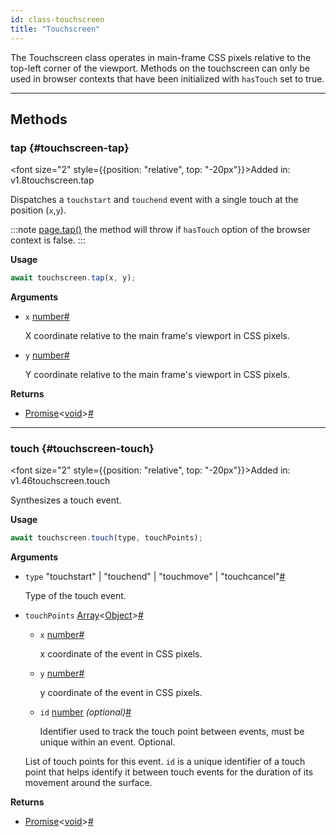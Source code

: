```yaml
---
id: class-touchscreen
title: "Touchscreen"
---
```



The Touchscreen class operates in main-frame CSS pixels relative to the top-left corner of the viewport. Methods on the touchscreen can only be used in browser contexts that have been initialized with `hasTouch` set to true.


---

## Methods

### tap {#touchscreen-tap}

<font size="2" style={{position: "relative", top: "-20px"}}>Added in: v1.8</font><x-search>touchscreen.tap</x-search>

Dispatches a `touchstart` and `touchend` event with a single touch at the position (`x`,`y`).

:::note
[page.tap()](/api/class-page.mdx#page-tap) the method will throw if `hasTouch` option of the browser context is false.
:::

**Usage**

```js
await touchscreen.tap(x, y);
```

**Arguments**
- `x` [number]<a aria-hidden="true" tabIndex="-1" class="list-anchor-link" id="touchscreen-tap-option-x"/><a href="#touchscreen-tap-option-x" class="list-anchor">#</a>
  
  X coordinate relative to the main frame's viewport in CSS pixels.
- `y` [number]<a aria-hidden="true" tabIndex="-1" class="list-anchor-link" id="touchscreen-tap-option-y"/><a href="#touchscreen-tap-option-y" class="list-anchor">#</a>
  
  Y coordinate relative to the main frame's viewport in CSS pixels.

**Returns**
- [Promise]&lt;[void]&gt;<a aria-hidden="true" tabIndex="-1" class="list-anchor-link" id="touchscreen-tap-return"/><a href="#touchscreen-tap-return" class="list-anchor">#</a>

---

### touch {#touchscreen-touch}

<font size="2" style={{position: "relative", top: "-20px"}}>Added in: v1.46</font><x-search>touchscreen.touch</x-search>

Synthesizes a touch event.

**Usage**

```js
await touchscreen.touch(type, touchPoints);
```

**Arguments**
- `type` "touchstart" | "touchend" | "touchmove" | "touchcancel"<a aria-hidden="true" tabIndex="-1" class="list-anchor-link" id="touchscreen-touch-option-type"/><a href="#touchscreen-touch-option-type" class="list-anchor">#</a>
  
  Type of the touch event.
- `touchPoints` [Array]&lt;[Object]&gt;<a aria-hidden="true" tabIndex="-1" class="list-anchor-link" id="touchscreen-touch-option-touches"/><a href="#touchscreen-touch-option-touches" class="list-anchor">#</a>
  - `x` [number]<a aria-hidden="true" tabIndex="-1" class="list-anchor-link" id="touchscreen-touch-option-x"/><a href="#touchscreen-touch-option-x" class="list-anchor">#</a>
    
    x coordinate of the event in CSS pixels.
  - `y` [number]<a aria-hidden="true" tabIndex="-1" class="list-anchor-link" id="touchscreen-touch-option-y"/><a href="#touchscreen-touch-option-y" class="list-anchor">#</a>
    
    y coordinate of the event in CSS pixels.
  - `id` [number] *(optional)*<a aria-hidden="true" tabIndex="-1" class="list-anchor-link" id="touchscreen-touch-option-id"/><a href="#touchscreen-touch-option-id" class="list-anchor">#</a>
    
    Identifier used to track the touch point between events, must be unique within an event. Optional.
  
  List of touch points for this event. `id` is a unique identifier of a touch point that helps identify it between touch events for the duration of its movement around the surface.

**Returns**
- [Promise]&lt;[void]&gt;<a aria-hidden="true" tabIndex="-1" class="list-anchor-link" id="touchscreen-touch-return"/><a href="#touchscreen-touch-return" class="list-anchor">#</a>


[Accessibility]: /api/class-accessibility.mdx "Accessibility"
[Android]: /api/class-android.mdx "Android"
[AndroidDevice]: /api/class-androiddevice.mdx "AndroidDevice"
[AndroidInput]: /api/class-androidinput.mdx "AndroidInput"
[AndroidSocket]: /api/class-androidsocket.mdx "AndroidSocket"
[AndroidWebView]: /api/class-androidwebview.mdx "AndroidWebView"
[APIRequest]: /api/class-apirequest.mdx "APIRequest"
[APIRequestContext]: /api/class-apirequestcontext.mdx "APIRequestContext"
[APIResponse]: /api/class-apiresponse.mdx "APIResponse"
[APIResponseAssertions]: /api/class-apiresponseassertions.mdx "APIResponseAssertions"
[Browser]: /api/class-browser.mdx "Browser"
[BrowserContext]: /api/class-browsercontext.mdx "BrowserContext"
[BrowserServer]: /api/class-browserserver.mdx "BrowserServer"
[BrowserType]: /api/class-browsertype.mdx "BrowserType"
[CDPSession]: /api/class-cdpsession.mdx "CDPSession"
[Clock]: /api/class-clock.mdx "Clock"
[ConsoleMessage]: /api/class-consolemessage.mdx "ConsoleMessage"
[Coverage]: /api/class-coverage.mdx "Coverage"
[Dialog]: /api/class-dialog.mdx "Dialog"
[Download]: /api/class-download.mdx "Download"
[Electron]: /api/class-electron.mdx "Electron"
[ElectronApplication]: /api/class-electronapplication.mdx "ElectronApplication"
[ElementHandle]: /api/class-elementhandle.mdx "ElementHandle"
[FileChooser]: /api/class-filechooser.mdx "FileChooser"
[Frame]: /api/class-frame.mdx "Frame"
[FrameLocator]: /api/class-framelocator.mdx "FrameLocator"
[GenericAssertions]: /api/class-genericassertions.mdx "GenericAssertions"
[JSHandle]: /api/class-jshandle.mdx "JSHandle"
[Keyboard]: /api/class-keyboard.mdx "Keyboard"
[Locator]: /api/class-locator.mdx "Locator"
[LocatorAssertions]: /api/class-locatorassertions.mdx "LocatorAssertions"
[Logger]: /api/class-logger.mdx "Logger"
[Mouse]: /api/class-mouse.mdx "Mouse"
[Page]: /api/class-page.mdx "Page"
[PageAssertions]: /api/class-pageassertions.mdx "PageAssertions"
[Playwright]: /api/class-playwright.mdx "Playwright"
[PlaywrightAssertions]: /api/class-playwrightassertions.mdx "PlaywrightAssertions"
[Request]: /api/class-request.mdx "Request"
[Response]: /api/class-response.mdx "Response"
[Route]: /api/class-route.mdx "Route"
[Selectors]: /api/class-selectors.mdx "Selectors"
[SnapshotAssertions]: /api/class-snapshotassertions.mdx "SnapshotAssertions"
[TimeoutError]: /api/class-timeouterror.mdx "TimeoutError"
[Touchscreen]: /api/class-touchscreen.mdx "Touchscreen"
[Tracing]: /api/class-tracing.mdx "Tracing"
[Video]: /api/class-video.mdx "Video"
[WebError]: /api/class-weberror.mdx "WebError"
[WebSocket]: /api/class-websocket.mdx "WebSocket"
[Worker]: /api/class-worker.mdx "Worker"
[Fixtures]: /api/class-fixtures.mdx "Fixtures"
[FullConfig]: /api/class-fullconfig.mdx "FullConfig"
[FullProject]: /api/class-fullproject.mdx "FullProject"
[Test]: /api/class-test.mdx "Test"
[TestConfig]: /api/class-testconfig.mdx "TestConfig"
[TestInfo]: /api/class-testinfo.mdx "TestInfo"
[TestInfoError]: /api/class-testinfoerror.mdx "TestInfoError"
[TestOptions]: /api/class-testoptions.mdx "TestOptions"
[TestProject]: /api/class-testproject.mdx "TestProject"
[WorkerInfo]: /api/class-workerinfo.mdx "WorkerInfo"
[Location]: /api/class-location.mdx "Location"
[Reporter]: /api/class-reporter.mdx "Reporter"
[Suite]: /api/class-suite.mdx "Suite"
[TestCase]: /api/class-testcase.mdx "TestCase"
[TestError]: /api/class-testerror.mdx "TestError"
[TestResult]: /api/class-testresult.mdx "TestResult"
[TestStep]: /api/class-teststep.mdx "TestStep"
[Element]: https://developer.mozilla.org/en-US/docs/Web/API/element "Element"
[EvaluationArgument]: /evaluating.mdx#evaluation-argument "EvaluationArgument"
[Promise]: https://developer.mozilla.org/en-US/docs/Web/JavaScript/Reference/Global_Objects/Promise "Promise"
[iterator]: https://developer.mozilla.org/en-US/docs/Web/JavaScript/Reference/Iteration_protocols "Iterator"
[origin]: https://developer.mozilla.org/en-US/docs/Glossary/Origin "Origin"
[selector]: https://developer.mozilla.org/en-US/docs/Web/CSS/CSS_Selectors "selector"
[Serializable]: https://developer.mozilla.org/en-US/docs/Web/JavaScript/Reference/Global_Objects/JSON/stringify#Description "Serializable"
[UIEvent.detail]: https://developer.mozilla.org/en-US/docs/Web/API/UIEvent/detail "UIEvent.detail"
[UnixTime]: https://en.wikipedia.org/wiki/Unix_time "Unix Time"
[xpath]: https://developer.mozilla.org/en-US/docs/Web/XPath "xpath"

[Array]: https://developer.mozilla.org/en-US/docs/Web/JavaScript/Reference/Global_Objects/Array "Array"
[boolean]: https://developer.mozilla.org/en-US/docs/Web/JavaScript/Data_structures#Boolean_type "Boolean"
[Buffer]: https://nodejs.org/api/buffer.html#buffer_class_buffer "Buffer"
[ChildProcess]: https://nodejs.org/api/child_process.html "ChildProcess"
[Error]: https://nodejs.org/api/errors.html#errors_class_error "Error"
[EventEmitter]: https://nodejs.org/api/events.html#events_class_eventemitter "EventEmitter"
[function]: https://developer.mozilla.org/en-US/docs/Web/JavaScript/Reference/Global_Objects/Function "Function"
[FormData]: https://developer.mozilla.org/en-US/docs/Web/API/FormData "FormData"
[Map]: https://developer.mozilla.org/en-US/docs/Web/JavaScript/Reference/Global_Objects/Map "Map"
[Metadata]: https://developer.mozilla.org/en-US/docs/Web/JavaScript/Reference/Global_Objects/Object "Object&lt;string, any&gt;"
[null]: https://developer.mozilla.org/en-US/docs/Web/JavaScript/Reference/Global_Objects/null "null"
[number]: https://developer.mozilla.org/en-US/docs/Web/JavaScript/Data_structures#Number_type "Number"
[Object]: https://developer.mozilla.org/en-US/docs/Web/JavaScript/Reference/Global_Objects/Object "Object"
[Promise]: https://developer.mozilla.org/en-US/docs/Web/JavaScript/Reference/Global_Objects/Promise "Promise"
[Readable]: https://nodejs.org/api/stream.html#stream_class_stream_readable "Readable"
[ReadStream]: https://nodejs.org/api/fs.html#class-fsreadstream "ReadStream"
[RegExp]: https://developer.mozilla.org/en-US/docs/Web/JavaScript/Reference/Global_Objects/RegExp "RegExp"
[string]: https://developer.mozilla.org/en-US/docs/Web/JavaScript/Data_structures#String_type "string"
[void]: https://developer.mozilla.org/en-US/docs/Web/JavaScript/Reference/Global_Objects/undefined "void"
[URL]: https://nodejs.org/api/url.html "URL"

[all available image tags]: https://mcr.microsoft.com/en-us/product/playwright/about "all available image tags"
[Microsoft Artifact Registry]: https://mcr.microsoft.com/en-us/product/playwright/about "Microsoft Artifact Registry"
[Dockerfile.jammy]: https://github.com/microsoft/playwright/blob/main/utils/docker/Dockerfile.jammy "Dockerfile.jammy"
